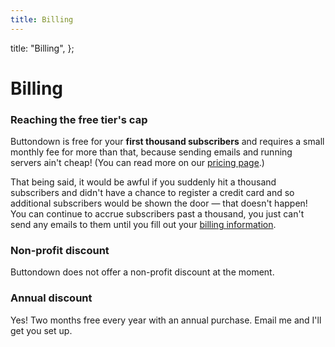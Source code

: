 ```yaml
---
title: Billing
---
```



  title: "Billing",
};

# Billing

<WIPNotice />

### Reaching the free tier's cap

Buttondown is free for your **first thousand subscribers** and requires a small monthly fee for more than that, because sending emails and running servers ain't cheap! (You can read more on our [pricing page](https://buttondown.email/pricing).)

That being said, it would be awful if you suddenly hit a thousand subscribers and didn't have a chance to register a credit card and so additional subscribers would be shown the door — that doesn't happen! You can continue to accrue subscribers past a thousand, you just can't send any emails to them until you fill out your [billing information](https://buttondown.email/settings/billing).

### Non-profit discount

Buttondown does not offer a non-profit discount at the moment.

### Annual discount

Yes! Two months free every year with an annual purchase. Email me and I'll get you set up.
